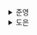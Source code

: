 <details>
  <summary>준영</summary>
  
</details><details>
  <summary>도은</summary>
  ## 10.1 리액트 17 버전 살펴보기

- 리액트 17 버전은 16 버전과 다르게 새롭게 추가된 기능 X
- 호환성이 깨지는 변경 사항을 최소화

### 10.1.1 리액트의 점진적인 업그레이드

- 리액트 17 버전부터는 점진적인 업그레이드 가능
- 리액트 17을 설치하고, 이후에 리액트 18로 업데이트하는 상황을 가정해보자
  - 리액트 18에서 제공하는 대부분의 기능을 사용할 수 있지만
  - 일부 기능에 대해서는 리액트 17에 머물러 있는 것이 가능
- 당연히, 버전이 서로 다른 리액트가 2개가 존재해야 하는 것이므로
  - 한 개가 있을 때보다는 당연히 관리 지점이나 번들 사이즈 🔼
- 리액트 팀에서는 이를 어디까지나 업그레이드가 불가능한 상태에서만 차선책이라고 언급

### 10.1.2 이벤트 위임 방식의 변경

**`🤔 리액트의 이벤트 추가 방식`**

- `리액트 버튼`: DOM에 이벤트를 추가하는 방식으로 onClick 이벤트를 추가
  - `<button>`의 onclick 이벤트에 `noop`이라는 핸들러가 추가되어 있다.
  - 리액트는 이벤트 핸들러를 해당 이벤트 핸들러에 추가한 각각의 DOM 요소에 부탁하는 것이 아니라
  - 이벤트 타입(click, change)당 하나의 핸들러를 **루트에 부착**한다.
  - 이를 이벤트 위임이라고 한다.
  - 리액트는 이벤트 핸들러를 각 요소가 아닌 `document`에 연결
- `그냥 버튼`: 직접 DOM을 참조해서 가져온 다음, DOM의 onclick에 직접 함수를 추가하는 고전적인 이벤트 핸들러 추가 방식을 사용

아래처럼 여러 리액트 버전이 한 서비스에서 공존한다고 가정해보자

```tsx
import React from 'react'; // 16.14
import ReactDOM from 'react-dom'; // 16.14

function React1614() {
  function App() {
    function 안녕하세요() {
      alert('안녕하세요! 16.14');
    }
    return <button onClick={안녕하세요}>리액트 버튼</button>;
  }
  return ReactDOM.render(<App />, document.getElementBy('React-16-14'));
}
```

```tsx
import React from 'react'; // 16.8
import ReactDOM from 'react-dom'; // 16.8

function React168() {
  function App() {
    function 안녕하세요() {
      alert('안녕하세요! 16.8');
    }
    return <button onClick={안녕하세요}>리액트 버튼</button>;
  }
  return ReactDOM.render(<App />, document.getElementById('React-16-8'));
}
```

이 코드는 다음과 같이 렌더링 될 것이다.

```tsx
<html>
  <body>
    <div id="React-16-14">
      <div id="React-16-8"></div>
    </div>
  </body>
</html>
```

- 리액트 16에서는 모든 이벤트가 `document`에 부착
- 이런 상황에서, React168 컴포넌트가 이벤트 전파를 막는 `e.stopPropagation`을 실행하면
  - 모든 이벤트는 document로 올라가 있는 상태이기 때문에 document의 이벤트 전파는 막을 수 없게 된다.
  - 따라서, React1614에도 이 이벤트를 전달받게 될 것
  - 이벤트의 흐름: document에서 시작 → React1614 → React168
-

<p align="center">
  <img src="https://blog.saeloun.com/images/react_event_delegation/react_16_vs_17_delegation.png" />
</p>

```
💡 document → root 요소로 이벤트 위임을 변경한 이유
   점진적인 업그레이드 지원, 그리고 다른 바닐라 자바스크립트 코드 등 혼재되어 있는 경우 혼란을 방지하기 위함
```

### 10.1.3. import React from 'react'가 더 이상 필요 없다: 새로운 JSX transform

- `JSX 변환`을 사용하기 위해 코드 내 React를 사용하는 구문이 없더라도
- `import React from 'react'`가 필요, 없으면 에러 발생

```
💡 리액트 17부터는 바벨과 협력해 이러한 import 구문 없이도 JSX를 변환 가능해진 것
```

**`🤔 JSX 변환이란?`**

- JSX(JavaScript XML, JavaScript 안에서 HTML 요소를 사용)를 JavaScript 코드로 변환하는 작업

```jsx
// as-is
const element = <h1>Hello, world!</h1>;
// to-be
const element = React.createElement('h1', null, 'Hello, world!');
```

**`🤔 그 전에는 어떤 방식으로 JSX 변환을 했던 걸까?`**

- 결국에는 `React.createElement`가 필요해서
- 상단에 `React` 임포트가 필요했던 것
- 17 버전이 되면서 직접적으로 사용하는 것이 아니라
- `jsx`라는 함수를 통해 변환하도록 변경된 것
- 따라서, 명시적으로 작성할 필요가 없어진 것!

```js
const Component = (
  <div>
    <span>hello world</span>
  </div>
);

// 리액트 16에서는 이렇게 변환된다.
var Component = React.createElement('div', null, React.createElement('span', null, 'hello world'));
```

```js
// 리액트 17에서는 이렇게 변환된다.
'use strict';

var _jsxRuntime = require('react/jsx-runtime');

var Component = (0, _jsxRuntime.jsx)('div', {
  children: (0, _jsxRuntime.jsx)('span', {
    children: 'hello world',
  }),
});
```

- JSX를 변환할 때 필요한 모듈인 `react/jsx-runtime`을 불러오는 require 구문도 같이 추가

### 10.1.4 그 밖의 주요 변경 사항

#### 이벤트 풀링 제거

- 리액트 16에서는 이벤트 풀링이라는 기능 존재
- 리액트는 이벤트를 처리하기 위한 `SyntheticEvent`라는 이벤트 존재
  - 이 이벤트는, 브라우저의 기본 이벤트를 한 번 더 감싼 이벤트 객체
  - 이벤트가 발생할 때마다 이 이벤트를 새로 만들어야 했고,
  - 그 과정에서 항상 새로 이벤트를 만들 때마다 메모리 할당 작업
  - 메모리 누수 방지를 위해서는 주기적으로 해제도 필요

```
💡 이벤트 풀링
   SyntheticEvent 풀을 만들어서 이벤트가 발생할 때마다 가져오는 것
```

이벤트 풀링 시스템에서는 다음과 같이 이벤트가 발생한다.

1. 이벤트 핸들러가 이벤트를 발생시킨다.
2. 합성 이벤트 풀에서 합성 이벤트 객체에 대한 참조를 가져온다.
3. 이 이벤트 정보를 합성 이벤트 객체에 넣어준다.
4. 유저가 지정한 이벤트 리스너가 실행된다.
5. 이벤트 객체가 초기화되고 다시 이벤트 풀로 돌아간다.

```jsx
export default function App() {
  const [value, setValue] = useState('');
  function handlechange(e) {
    setValue(() => {
      return e.target.value;
    });
  }
  return <inpu onChange={handleChange} value={value} />;
}
```

위 코드는 에러를 발생시킨다.

- 리액트 16 이하 버전에서는 이벤트 풀링 방식을 통해 서로 다른 이벤트 간에 이벤트 객체를 재사용하고
- 재사용하는 사이에 모든 이벤트 필드를 null로 변경하기 때문이다.
- 이벤트 핸들러를 호출한 SynthemticEvent는 이후 재사용을 하기 위해 null로 초기화

```
💡 따라서, 비동기 코드 내부에서 SyntheticEvent인 e에 접근하면 이미 사용되고 초기화된 이후이기 때문에 null을 얻는 것
```

- 그래서, 비동기 코드 내부에서 이 합성 이벤트 e에 접근하기 위해선느 추가적인 작업 필요

```jsx
export default function App() {
  const [value, setValue] = useState('');
  function handleChange(e) {
    e.persist();
    setValue(() => {
      return e.target.value;
    });
  }
  return <input onChange={handleChange} value={value} />;
}
```

- 비동기 코드로 이벤트 핸들러에 접근하기 위해서는
  - 위와 같이, **별도 메모리 공간에 합성 이벤트 객체를 할당**해야 하는 것
- 이와 같은 방식이 성능 향상에 크게 도움이 안 된다는 점 때문에 이러한 이벤트 풀링 개념이 삭제

**`🤔 음.. 구체적으로 어떻게 활용되고 .. 잘 이해가 안 되었다`**

- 브라우저는 기본적으로 다양한 DOM 이벤트(click, keyboard, ...)를 제공
- 이 이벤트는 네이티브 이벤트 객체(MouseEvent, KeyboardEvent, ..)를 포함
  - 우리가 `event.target.value`, `event.type` 같은 프로퍼티를 사용하는 것을 생각하면 됨
- React는 네이티브 이벤트 객체를 사용하지 않고, `SyntheticEvent`라는 자체 이벤트 시스템을 제공
  - 브라우저의 이벤트를 **추상화**한 것
  - DOM 노드마다 등록 X, 버블링 단계에서 root에 한번만 등록
  - 브라우저와 상관없이 동일한 API를 제공
- React는 브라우저의 네이티브 이벤트를 감지하면 이를 캐치
  - 감지한 이벤트를 기반으로 `SyntheticEvent` 객체를 생성
  - 네이티브 이벤트 객체의 주요 속성과 메서드를 복사하여 포함
  - React는 생성된 `SyntheticEvent` 객체를 이벤트 핸들러에게 전달

**`🤔 그럼 이벤트 풀링은 왜 생겼던걸까?`**

- 이벤트마다 새로운 SyntheticEvent 객체를 생성하지 않고
- 이미 생성된 객체를 재사용(정리하고, 다시 쓰기 반복)하려고 했다.
- 이벤트 핸들러가 종료된 후 SyntheticEvent를 초기화하고, 풀(pool)이라는 메모리 공간에 반환해
- 필요할 때 다시 사용하는 방식을 도입
- 풀링을 통해 SyntheticEvent 객체를 재사용하면 메모리 할당과 해제 작업이 줄어들어 성능이 향상

**`🤔 초기화 및 재사용 과정`**

1. 버튼을 클릭하면 SyntheticEvent 객체가 생성되고 `handleClick`에 전달
2. `handleClick`에서 `event.type`을 참조하면 정상적으로 출력
3. 이벤트 핸들러 실행이 끝나면 React는 SyntheticEvent를 초기화하고 풀에 반환
4. 이후 비동기 코드에서 event.type을 참조하려 하면 초기화된 상태이기 때문에 null이 출력

**`🤔 풀링 제거 이유`**

- V8 같은 JS 엔진에서는 객체 생성과 GC의 성능이 과거에 비해 크게 개선
- 개발자 경험 개선
  - 이벤트 객체가 비동기 코드에서 갑자기 초기화되어 null이 되는 상황은 혼란

#### useEffect 클린업 함수의 비동기 실행

- useEffect에 있는 클린업 함수는 리액트 16 버전까지는 동기적으로 처리
- 리액트 17 버전부터는 화면이 완전히 업데이트된 이후에 클린업 함수가 비동기적으로 실행된다.

```
💡 정확히는, 클린업 함수는 컴포넌트의 커밋 단계가 완료될 때까지 지연된다.
```

- commitTime이 조금이나마 빨라진 것을 볼 수 있다.

#### 컴포넌트의 undefined 반환에 대한 일관적인 처리

- 리액트 16과 17 버전은 컴포넌트 내부에서 undefined를 반환하면 오류 발생
- 그러나, 리액트 16에서 `forwardRef`나 `memo`에서 undefined를 반환하는 경우에는 별다른 에러 X
- 리액트 17에서는 에러가 정상적으로 발생
- 참고로, 리액트 18부터는 undefined를 반환해도 에러 발생 x

**`🤔 왜 undefined를 반환하면 에러가 발생했던 걸까? 무슨 에러일까?`**

- 의도치 않게 잘못된 반환으로 인한 실수를 방지하기 위함

```
// App(...): Nothing was returned from render.
   This usually means a return statement is missing. Or, th render nothing, return null
```

## 10.2 리액트 18 버전 살펴보기

- 리액트 17에서는 점진적인 업그레이드를 위한 준비를 했다면
- 리액트 18에서는 리액트 17에서 하지 못했던 다양한 기능들이 추가되었다.

### 10.2.1 새로 추가된 훅 살펴보기

- 리액트 18에서는 새로운 훅이 대거 추가되었다.
- 이는 앞으로도 함수 컴포넌트 사용이 주를 이룰 것이라는 리액트 팀의 방향성으로도 볼 수 있다.

#### useId

- 컴포넌트별로 유니크한 값을 생성하는 새로운 훅
- 하나의 컴포넌트가 여러 군데에서 재사용되는 경우도 고려해야 하며
- 리액트 컴포넌트 트리에서 컴포넌트가 가지는 모든 값이 겹치지 않고 다 달라야 한다는 제약도 존재
- 또한, 서버 사이드 렌더링 환경에서 hydration 에러가 발생하지 않도록 하는 고려도 필요

```
💡 useId를 사용하면 클라이언트와 서버에서 불일치를 피하면서, 컴포넌트 내부의 고유한 값을 생성
```

- 현재 트리에서의 자신의 위치를 나타내는 32글자의 이전 문자열로 구성

#### useTransition

- UI 변경을 가로막지 않고 상태를 업데이트할 수 있는 리액트 훅
- 이를 활용하면, **상태 업데이트를 긴급하지 않은 것으로 간주**해 무거운 **렌더링 작업을 조금 미룰 수 있으며**
- 사용자에게 조금 더 나은 사용자 경험 제공 가능
- 무거운 작업이 있다면
  - 렌더링 작업이 상당한 시간이 소요되어 UI 렌더링을 가로막는다
  - 이전까지는 리액트의 렌더링은 한번 시작하면 멈출 수 없는 작업이였다.
- **렌더링이 가로막힐 여지가 있는 경우**
  - `useTransition`을 사용하면 이러한 문제를 해결할 수 있다.

```jsx
import { useState, useTransition } from 'react';

export default function TabContainer() {
  const [isPending, startTransition] = useTransition();
  const [tab, setTab] = useState('about');

  function selectTab(nextTab) {
    startTrnasition(() => {
      setTab(nextTab);
    });
  }

  return (
    <div>
      {isPending ? '로딩중' : ...}
    </div>
  )
}
```

- `useTransition`을 아무것도 인수로 받지 않는다.
- `startTransition`에는 긴급하지 않은 상태 업데이트로 간주할 set 함수를 넣어둘 수 있는 함수를 인수로 받는다.

**`🤔 useTransition을 사용할 때 주의할 점`**

- `startTransition` 내부에는 반드시 `setState`와 같은 상태를 업데이트하는 함수와 관련된 작업만 전달 가능
- `startTransition`으로 넘겨주는 상태 업데이트는 모든 동기 상태 업데이트로 인해 실행이 지연될 수 있다.
  - 예를 들어, 타이핑으로 인해 setState가 일어나는 경우
  - 타이핑이 끝날 떄까지 useTransition으로 지연시킨 상태 업데이트는 일어나지 않는다.
- `startTransition`으로 넘겨주는 함수는 반드시 동기 함수여야 한다.
  - 만약 이 안에 `setTimeout`과 같은 비동기 함수를 넣으면
  - 제대로 작동 X
  - `startTransition`이 작업을 지연시키는 작업과 비동기로 함수가 실행되는 작업 사이에 불일치가 일어나기 때문

**`🤔 흠.. 그럼 지연을 시켰다는 것은 뒤늦게 된다는건가? 갑자기..?`**

useTransition을 사용하면 무거운 렌더링 작업을 해야 하는 상태 업데이트를 지연시켜줄 수 있다.
무거운 렌더링을 하다가 `중단`하고 넘어가는 것이 가능하다는 점에서 이점을 받아들였지만,
상태를 분리하거나 분기처리가 필요할 것 같다. 같이 물려있는 상태까지 지연이 되어 예상과 다르게 동작했다.

지연이 예상되는 특정 상태를 업데이트해야 할 때만 startTransition을 사용하여 의도한 바를 구현할 수 있었다.

- useTransition 쓰기 전

<video controls width="800" src="">
  <source src="https://github.com/user-attachments/assets/c1d11ff7-b36a-4428-8c8c-d29835ba5f38" />
</video>

- useTransition 사용 (처리 전)

<video controls width="800">
  <source src="https://github.com/user-attachments/assets/ac325470-02ee-4351-a9bc-ed4fba3435f3" />
</video>

- useTransition 사용 (처리 후)

<video controls width="800">
  <source src="https://github.com/user-attachments/assets/005f2ddd-a31f-4bac-9181-43a3f5a9fd90" />
</video>

#### useDeferredValue

- 리액트 컴포넌트 트리에서 **리렌더링이 급하지 않은 부분을 지연**할 수 있게 도와주는 훅
- 디바운스랑 비슷하지만, 디바운스 대비 `useDeferredValue`만이 가진 장점 몇 가지가 있다.
  - 디바운스는 고정 지연 시간이 필요하지만, `useDeferredValue`는 고정된 지연 시간 없이 첫 번째 렌더링이 완료된 이후에 지연된 렌더링을 수행
  - 그러므로, 지연된 렌더링은 중단할 수도 있으며, 사용자 인터랙션을 차단하지도 않는다.

```tsx
export default function Input() {
  const [text, setText] = useState('');
  const deferredText = useDeferredVAlue(text);

  const list = useMemo(() => {
    const arr = Array.from({ length: deferredText.length }).map(() => deferredText);
    return (
      <ul>
        {arr.map((str, index) => (
          <li key={index}>{str}</li>
        ))}
      </ul>
    );
  }, [deferredText]);

  const handleChange = (e: ChangeEvent<HTMLInputElement>) => {
    setText(e.target.value);
  };

  return (
    <>
      <input value={text} onChage={handleChange} />
      {list}
    </>
  );
}
```

- list를 생성하는 기준을 text가 아닌 deferredText로 설정 → 잦은 변경이 있는 text를 먼저 업데이트해 렌더링
- 이후 여유가 있을 때 지연된 deferredText를 할용해 새로 생성하게 된다.
- list에 있는 작업이 더 무겁고 오래 걸릴수록 `useDeferredValue`를 사용하는 이점을 누릴 수 있을 것

**`🤔 useDeferredValue와 useTransition은 어떤 차이점?`**

- `useTransition`은 state 값을 업데이트하는 함수를 감싸서 사용
- `useDeferredValue`는 state 값 자체만을 감싸서 사용
- 방식의 차이지, 둘 다 지연된 렌더링을 한다는 점에서 모두 동일한 역할

#### useSyncExternalStore

- 일반적인 애플리케이션 코드를 작성할 때는 사용할 일이 별로 없는 훅
- 이 훅의 기원을 알려면 리액트 17까지 존재했던 `useSubscription`에 대해 알아야 한다.
  - `useSubscription`의 구현이 리액트 18에 이르러서 `useSyncExternalStore`로 대체된 것

**`테어링(tearing)현상`**

- 하나의 state 값이 있음에도 서로 다른 값(보통 state나 props의 이전과 이후)을 기준으로 렌더링되는 현상
- 리액트 17에서는 사실 이러한 현상이 일어날 여지 X
- 리액트 18에서는 앞서 `useTransition`, `useDeferredValue`의 훅처럼 렌더링을 일시중지하거나 미루는 등의 최적화가 가능 → 동시성 이슈 발생 가능

<img src="https://velog.velcdn.com/images/sxin2949/post/7cf7bd38-2572-4e1e-af99-d724cad907b1/image.png" />

1. 첫 번째 컴포넌트에서는 외부 데이터 스토어의 값이 파란색이었으므로 파란색을 렌더링
2. 그리고 나머지 컴포넌트들도 파란색으로 렌더링을 준비하고 있었다.
3. 그러다 갑자기 외부 데이터 스토어 값이 빨간색으로 변경됐다.
4. 나머지 컴포넌트들은 렌더링 도중에 바뀐 색을 확인해 빨간색으로 렌더링했다.
5. 결과적으로 같은 데이터 소스를 바라보고 있음에도 컴포넌트의 색상이 달라지는 테어링 현상이 발생했다.

**`리액트 18부터는 양보하는 것이 가능해져서 이러한 문제가 발생할 가능성이 생긴 것`**

- 리액트가 관리할 수 없는 외부 데이터 소스란, 리액트 클로저 밖에 있는, 관리 범위 밖에 있는 값들
- 글로벌 변수, document.body, window.innerWidth, DOM
- 이 외부 데이터 소스를 리액트에서 추구하는 동시성 처리가 추가되어 있지 않다면, 테어링 현상이 발생할 수 있다.
- 이 문제를 해결하기 위한 훅이 바로 `useSyncExternalStore`

```js
import { useSyncExternalStore } from 'react';

// useSyncExternalStore(
//   subscribe: (callback) => Unsubscribe
//   getSnapshot: () => State
// ) => State
```

- 첫 번째 인수는 subscribe
  - 콜백 함수를 받아 **스토어에 등록**하는 용도로 사용
  - **스토어에 값이 변경되면 이 콜백이 호출**되어야 한다.
  - useSyncExternalStore는 이 훅을 사용하는 컴포넌트를 리렌더링
- 두 번째 인수는 컴포넌트에 필요한 현재 스토어의 데이터를 반환하는 함수
  - 이 함수는 스토어가 변경되지 않았다면 매번 함수를 호출할 때마다 동일한 값을 반환해야 한다.
  - **스토어에서 값이 변경**되었다면 이 값을 이전 값과 Object.is로 비교해 **정말로 값이 변경되었다면 컴포넌트를 리렌더링**한다.
- 마지막 인수는 옵셔널 값으로, 서버 사이드 렌더링 시에 내부 리액트를 하이드레이션하는 도중에만 사용
  - 서버 사이드에서 렌더링되는 훅이라면 반드시 이 값을 넘겨줘야 하며, 클라이언트의 값과 불일치가 발생할 경우 오류가 발생

**`🤔 리렌더링을 발생시키기 위해 useState나 useReducer를 어색하게 호출하는 동작 또한 없다`**

- `useSycnExternalStore` 어딘가에 콜백을 등록하고
- 이 **콜백이 호출될 때마다 렌더링을 트리거하는 장치**가 마련되어 있다는 사실을 알 수 있다.
- 훅의 **외부 스토어 데이터 변경 또한 리렌더링을 발생**시킬 수 있다는 것을 알 수 있다.

```tsx
import { useSyncExternalStore } from 'react';

const subscribe = (callback: (this: Window, ev: UIEvent) => void) => {
  window.addEventListener('resize', callback);
  return () => {
    window.removeEventListener('resize', callback);
  };
};

export const App = () => {
  const windowSize = useSyncExternalStore(
    subscribe,
    () => window.innerWidth,
    () => 0, // 서버 사이드 렌더링 시 제공되는 기본값
  );

  return <>{windowSize}</>;
};
```

- `useSyncExternalStore`를 통해 현재 윈도우의 innerWidth를 확인하는 코드
- innerWidth는 리액트 외부에 있는 데이터 값이므로
  - 이 값의 변경 여부를 확인해 리렌더링까지 이어지게 하려면 `useSyncExternalStore`를 사용
- 첫 번째 인수로, innerWidth가 변경될 때 일어나는 콜백을 등록
  - resize 이벤트가 발생할 때마다 해당 콜백이 실행되게끔 할 것
- 두 번째 인수로, 현재 스토어의 값인 window.innerWidth
- 마지막 인수로, 서버 사이드에서는 해당 값을 추적할 수 없으므로 0을 제공

이를 하나의 훅으로 만들어서 다음과 같이 사용할 수 있다.

```tsx
const subscribe = (callback: (this: Window, ev: UIEvent) => void) => {
  window.addEventListener('resize', callback);
  return () => {
    window.removeEventListener('resize', callback);
  };
};

const useWindowWidth = () => {
  return useSyncExternalStore(
    subscribe,
    () => window.innerWidth,
    () => 0,
  );
};

export const App = () => {
  const windowSize = useWindowSize();
  return <>{windowSize}</>;
};
```

사실 이전에도 useSyncExternalStore가 없어도 이와 비슷한 훅을 만들 수 있었다.

```tsx
const useWindowWidth = () => {
  const [windowWidth, setWindowWidth] = useState(0);
  useEffect(() => {
    const handleResize = () => {
      setWindowWidth(window.innerWidth);
    };
    window.addEventListener('resize', handleResize);
    return () => window.removeEventListener('resize', handleResize);
  }, []);
  return windowWidth;
};
```

그렇다면 `useSyncExternalStore`와 앞 두 예제 사이에 어떤 차이가 있을까?

```tsx
// posts..
const PostsTab = memo(function PostsTab() {
  const width1 = useWindowWidthWithSyncExternalStore();
  const width2 = useWindowWidth();
  const items = Array.from({ length: 1500 }).map((_, i) => <SlowPost key={i} index={i} />);

  return (
    <>
      <div>useSyncExternalStore {width1}px</div>
      <div>useEffect + useState {width2}px</div>
      <ul>{items}</ul>
    </>
  );
});
```

- 렌더링을 지연시키는 `startTransition`이 실행된 이후 PostTab이 노출
- `useSyncExternalStore`를 사용한 훅은 컴포넌트 렌더링 이후에 정확하게 바로 현재 width를 가져온 반환
- 사용하지 않은 쪽은 아예 값을 가져오지 못하고 초기값인 0이 나타나는 것을 확인할 수 있었다.

#### useInsertionEffect

- `useSyncExternalStore`가 상태 관리 라이브러리를 위한 훅이라면, `useInsertionEffect`는 **CSS-in-js 라이브러리를 위한 훅**
- Next.js에 `styled-components`를 적용하는 예제를 만들어봤다면,
  - `_document.tsx`에 `styled-components`가 사용하는 스타일을 모두 모아서 서버 사이드 렌더링 이전에 `<style>`에 삽입하는 작업
  - CSS의 추가 및 수정은 브라우저에서 렌더링하는 작업 대부분을 다시 계산해 작업해야 하는데
  - 이는 리액트 관점에서 본다면 모든 리액트 컴포넌트에 영향을 미칠 수도 있는 매우 무거운 작업
- 따라서 리액트 17과 `styled-components`에서는 클라이언트 렌더링 시에 이러한 작업이 발생하지 않도록 서버 사이드에서 스타일 코드를 삽입
- `useInsertionEffect`의 기본적인 훅 구조는 `useEffect`와 동일
  - 실행 시점의 차이가 있는데
  - `useInsertionEffect`는 DOM이 실제도 변경되기 전에 동기적으로 실행
- **내부에 스타일을 삽입하는 코드를 집어넣음**으로써 **브라우저가 레이아웃을 계산하기 전에 실행될 수 있게끔 해서 좀 더 자연스러운 스타일 삽입**이 가능

```tsx
function Index() {
  useEffect(() => {
    console.log('useEffect!'); // 3
  });

  useLayoutEffect(() => {
    console.log('useLayoutEffect!'); // 2
  });

  useInsertionEffect(() => {
    console.log('useInsertionEffect!'); // 1
  });
}
```

- `useLayoutEffect`와 `useInsertionEffect` 모두 브라우저 DOM이 렌더링되기 전에 실행된다는 공통점이 있지만
- `useLayoutEffect`는 모든 DOM의 변경 작업이 다 끝난 이후에 실행된다.
- `useInsertionEffect`는 이러한 DOM 변경 작업 이전에 실행된다.

### 10.2.2 react-dom/client

- 클라이언트에서 **리액트 트리를 만들 때 사용되는 API**가 변경
- 리액트 18 이하 버전에서 만든 `create-react-app`으로 프로젝트를 유지보수 중이라면
  - 리액트 18로 업그레이드할 때 반드시 index에 있는 내용을 변경해야 한다.

#### createRoot

- 기존의 `react-dom`에 있던 `render` 메서드를 대체할 새로운 메서드

```tsx
// before
import ReactDOM from 'react-dom';
import App from 'App';

const container = document.getElementById('root');

ReactDOM.render(<App />, container);

// after
import ReactDOM from 'react-dom';
import App from 'App';

const container = document.getElementById('root');

const root = ReactDOM.createRoot(container);
root.render(<App />);
```

**`🤔 왜 도입되었을까?`**

- React 앱을 병렬 렌더링 방식으로 동작시키기 위한 시작점을 만들어주기 위한 것

```
기존의 ReactDOM.render는 단일 작업자가 모든 일을 한꺼번에 처리하던 방식이고,
ReactDOM.createRoot는 작업을 여러 작업자에게 나눠줘서,
급한 일(사용자 요청)은 먼저 하고, 덜 중요한 일은 나중에 처리하게 만드는 것
```

#### hydrateRoot

- 서버 사이드 렌더링에서 hydration을 하기 위한 새로운 메서드

```tsx
// before
import ReactDOM from 'react-dom';
import App from 'App';

const container = document.getElementById('root');

ReactDOM.hydrate(<App />, container);

// after
import ReactDOM from 'react-dom';
import App from 'App';

const container = document.getElementById('root');

const root = ReactDOM.hydrateRoot(container, <App />);
```

- 대부분의 서버 사이드 렌더링은 프레임워크에 의존하고 있을 것이므로 사용하는 쪽에서 거의 없는 코드
- 자체적으로 서버 사이드 렌더링을 구현해서 사용하고 있다면 이 부분 역시 수정해야 한다.

### 10.2.3 react-dom/server

- 서버에서도 컴포넌트를 생성하는 API에 변경이 있었다.

#### renderToPipeableStream

- 리액트 컴포넌트를 HTML로 렌더링하는 메서드
- 스트림을 지원하는 메서드로, HTML을 점진적으로 렌더링하고 클라이언트에서는 중간에 script를 삽입하는 등의 작업을 수행할 수 있다.
- 이를 통해 서버에서는 `Suspense`를 사용해 빠르게 렌더링이 필요한 부분을 먼저 렌더링
- 값비싼 연산으로 구성된 부분은 이후에 렌더링되게끔 할 수 있다.

```tsx
import * as React from 'react';

// res는 HTTP 응답이다.
function render(url, res) {
  let didError = false;
  // 서버에서 필요한 데이터를 불러온다.
  // 그리고 여기에서 데이터를 불러오는 데 오랜 시간이 걸린다고 가정해 보자.
  const data = createServerData();
  const stream = renderToPipeableStream(
    // 데이터를 context API로 넘긴다.
    <DataProvider data={data}>
      <App assets={assets} />
    </DataProvider>,
    {
      // 렌더링 시에 포함시켜야 할 자바스크립트 번들
      bootstrapScripts: [assets[main.js]],
      onShellReady() {
        // 에러 발생 시 처리 추가
        res.statusCode = didError ? 500 : 200;
        res.setHeader('Content-type', 'text/html');
        stream.pipe(res);
      },
      onError(x) {
        didError = true;
        console.error(x);
      },
    },
  );

  // 렌더링 시작 이후 일정 시간이 흐르면 렌더링에 실패한 것으로 간주하고 취소한다.
  setTimeout(() => stream.abort(), ABORT_DELAY);
}
export default function App({ assets }) {
  return (
    <Html assets={assets} title="Hello">
      <Suspense fallback={<Spinner />}>
        <ErrorBoundary FallbackComponent={Error}>
          <Content />
        </ErrorBoundary>
      </Suspense>
    </Html>
  );
}
```

- `renderToPipeableStream`을 사용하면 최초에 브라우저는 아직 불러오지 못한 데이터 부분을 Suspense의 fallback으로 받는다.
- `renderToNodeStream`의 문제는 무조건 렌더링을 순서대로 해야 하고
  - 그 순서에 의존적 → 이전 렌더링이 완료되지 않는다면 이후 렌더링도 끝나지 않는다는 것
- 즉, 중간에 오래 걸리는 작업이 있다면 그 작업 때문에 나머지 렌더링도 덩달아 지연된다는 문제
- `renderToPipeableStream`을 사용하면 순서나 오래 걸리는 렌더링에 영향받을 필요없이 빠르게 렌더링 수행 가능

### 10.2.4 자동 배치(Automatic Batching)

- 여러 상태 업데이트를 하나의 리렌더링으로 묶어서 성능을 향상시키는 방법을 의미
- 루트 컴포넌트를 `createRoot`를 사용해서 만들면 모든 업데이트가 배치 작업으로 최적화 가능

```
💡 이러한 자동 배치를 하고 싶지 않다면 flushSync를 사용하면 된다
```

```tsx
import { flushSync } from 'react-dom';

function handleClick() {
  flushSync(() => {
    setCount((c) => c + 1);
  });
  flushSync(() => {
    setFlug((f) => !f);
  });
}
```

### 10.2.6 Suspense 기능 강화

- `Suspense`는 리액트 16.6 버전에서 실험 버전으로 도입된 기능으로
- 컴포넌트를 동적으로 가져올 수 있게 도와주는 기능

```tsx
export default function SampleComponent() {
  return <>동적으로 가져오는 컴포넌트</>;
}

import { Suspense, lazy } from 'react';

const DynamicSampleComponent = lazy(() => import('./SampleComponent'));

export default function App() {
  return (
    <Suspense fallback={<>로딩중</>}>
      <DynamicSampleCompoent />
    </Suspense>
  );
}
```

- 리액트 18 이전의 Suspense에는 몇 가지 문제점이 존재
  - 기존의 Suspense는 컴포넌트가 아직 보이기도 전에 useEffect가 실행되는 문제 존재
  - Suspense는 서버에서 사용할 수 없었다.

```
💡 리액트 18에서 Suspense는 이렇게 개선되었다.
```

- 컴포넌트가 실제로 화면에 노출될 때 effect가 실행
- 서버에서는 일단 fallback 상태의 트리를 클라이언트에 제공하고, 불러올 준비가 된다면 자연스럽게 렌더링

</details>